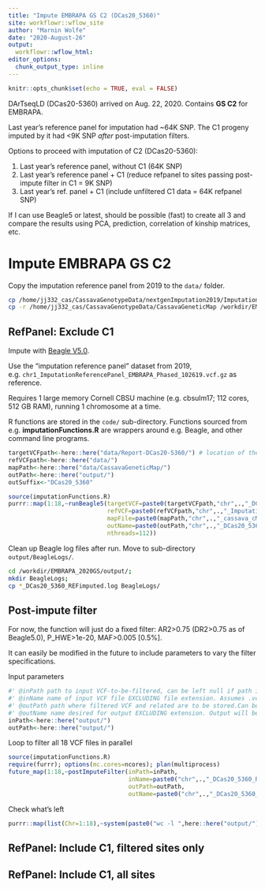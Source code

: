 ```yaml
---
title: "Impute EMBRAPA GS C2 (DCas20_5360)"
site: workflowr::wflow_site
author: "Marnin Wolfe"
date: "2020-August-26"
output: 
  workflowr::wflow_html:
editor_options:
  chunk_output_type: inline
---
```


```r
knitr::opts_chunk$set(echo = TRUE, eval = FALSE)
```

DArTseqLD (DCas20-5360) arrived on Aug. 22, 2020. Contains **GS C2** for EMBRAPA. 

Last year's reference panel for imputation had ~64K SNP. The C1 progeny imputed by it had <9K SNP _after_ post-imputation filters.

Options to proceed with imputation of C2 (DCas20-5360):

1. Last year's reference panel, without C1 (64K SNP)
2. Last year's reference panel + C1 (reduce refpanel to sites passing post-impute filter in C1 = 9K SNP)
3. Last year's ref. panel + C1 (include unfiltered C1 data = 64K refpanel SNP)

If I can use Beagle5 or latest, should be possible (fast) to create all 3 and compare the results using PCA, prediction, correlation of kinship matrices, etc.

# Impute EMBRAPA GS C2

Copy the imputation reference panel from 2019 to the `data/` folder.

```bash
cp /home/jj332_cas/CassavaGenotypeData/nextgenImputation2019/ImputationEMBRAPA_102419/chr*_ImputationReferencePanel_EMBRAPA_Phased_102619.vcf.gz /workdir/EMBRAPA_2020GS/data/
cp -r /home/jj332_cas/CassavaGenotypeData/CassavaGeneticMap /workdir/EMBRAPA_2020GS/data/
```

## RefPanel: Exclude C1

Impute with [Beagle V5.0](https://faculty.washington.edu/browning/beagle/b5_0.html).

Use the "imputation reference panel" dataset from 2019, e.g. `chr1_ImputationReferencePanel_EMBRAPA_Phased_102619.vcf.gz` as reference.

Requires 1 large memory Cornell CBSU machine (e.g. cbsulm17; 112 cores, 512 GB RAM), running 1 chromosome at a time.

R functions are stored in the `code/` sub-directory. Functions sourced from e.g. **imputationFunctions.R** are wrappers around e.g. Beagle, and other command line programs.

```r
targetVCFpath<-here::here("data/Report-DCas20-5360/") # location of the targetVCF
refVCFpath<-here::here("data/")
mapPath<-here::here("data/CassavaGeneticMap/")
outPath<-here::here("output/")
outSuffix<-"DCas20_5360"
```

```r
source(imputationFunctions.R)
purrr::map(1:18,~runBeagle5(targetVCF=paste0(targetVCFpath,"chr",.,"_DCas20_5360.vcf.gz"),
                            refVCF=paste0(refVCFpath,"chr",.,"_ImputationReferencePanel_EMBRAPA_Phased_102619.vcf.gz"),
                            mapFile=paste0(mapPath,"chr",.,"_cassava_cM_pred.v6_91019.map"),
                            outName=paste0(outPath,"chr",.,"_DCas20_5360_REFimputed"),
                            nthreads=112))
```

Clean up Beagle log files after run. Move to sub-directory `output/BeagleLogs/`.
```bash
cd /workdir/EMBRAPA_2020GS/output/; 
mkdir BeagleLogs;
cp *_DCas20_5360_REFimputed.log BeagleLogs/
```

## Post-impute filter

For now, the function will just do a fixed filter: AR2>0.75 (DR2>0.75 as of Beagle5.0), P_HWE>1e-20, MAF>0.005 [0.5%]. 

It can easily be modified in the future to include parameters to vary the filter specifications.

Input parameters
```r
#' @inPath path to input VCF-to-be-filtered, can be left null if path included in @inName . Must end in "/"
#' @inName name of input VCF file EXCLUDING file extension. Assumes .vcf.gz
#' @outPath path where filtered VCF and related are to be stored.Can be left null if path included in @outName . Must end in "/".
#' @outName name desired for output EXCLUDING extension. Output will be .vcf.gz 
inPath<-here::here("output/")
outPath<-here::here("output/")
```

Loop to filter all 18 VCF files in parallel
```r
source(imputationFunctions.R)
require(furrr); options(mc.cores=ncores); plan(multiprocess)
future_map(1:18,~postImputeFilter(inPath=inPath,
                                  inName=paste0("chr",.,"_DCas20_5360_REFimputed"),
                                  outPath=outPath,
                                  outName=paste0("chr",.,"_DCas20_5360_REFimputedAndFiltered")))
```

Check what's left
```r
purrr::map(list(Chr=1:18),~system(paste0("wc -l ",here::here("output/"),"chr",.,"_",outName,".vcf.gz")))
```


## RefPanel: Include C1, filtered sites only

## RefPanel: Include C1, all sites


